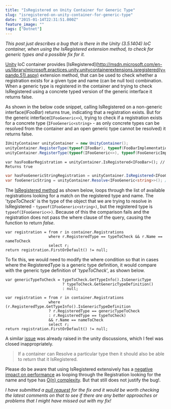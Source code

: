 ```yaml
---
title: "IsRegistered on Unity Container for Generic Type"
slug: "isregistered-on-unity-container-for-generic-type"
date: "2015-01-14T22:31:51.000Z"
feature_image: ""
tags: ["Dotnet"]
---
```


_This post just describes a bug that is there in the Unity (3.5.1404) IoC container, when using the IsRegistered extension method, to check for generic types and a possible fix for it._

[Unity](http://msdn.microsoft.com/en-us/library/ff647202.aspx) IoC container provides \[IsRegistered\](http://msdn.microsoft.com/en-us/library/microsoft.practices.unity.unitycontainerextensions.isregistered(v=pandp.51).aspx) extension method, that can be used to check whether a registration exists for a given type and name (can be null too) combination. When a generic type is registered in the container and trying to check IsRegistered using a concrete typed version of the generic interface it returns false.

As shown in the below code snippet, calling IsRegistered on a non-generic interface(_IFooBar_) returns true, indicating that a registration exists. But for the generic interface(`IFooGeneric<>`), trying to check if a registration exists for a concrete type (`IFooGeneric<string>` - as only concrete types can be resolved from the container and an open generic type cannot be resolved) it returns false.

```csharp
IUnityContainer unityContainer = new UnityContainer();
unityContainer.RegisterType(typeof(IFooBar), typeof(FooBarImplementation));
unityContainer.RegisterType(typeof(IFooGeneric<>), typeof(FooGenericImplementation<>));
```
    
    var hasFooBarRegistration = unityContainer.IsRegistered<IFooBar>(); // Returns true
    
```csharp
var hasFooGenericStringRegistration = unityContainer.IsRegistered<IFooGeneric<string>>(); // Returns False
var fooGenericString = unityContainer.Resolve<IFooGeneric<string>>(); // Resolution Succeeds
```
    
    

The [IsRegistered method](https://unity.codeplex.com/SourceControl/latest#source/Unity/Src/UnityContainerExtensions.cs) as shown below, loops through the list of available registrations looking for a match on the registered type and name. The '_typeToCheck_' is the type of the object that we are trying to resolve in IsRegistered - `typeof(IFooGeneric<string>)`, but the registered type is `typeof(IFooGeneric<>)`. Because of this the comparison fails and the registration does not pass the where clause of the query, causing the function to return _false_.

    var registration = from r in container.Registrations
                       where r.RegisteredType == typeToCheck && r.Name == nameToCheck
                       select r;
    return registration.FirstOrDefault() != null;
    

To fix this, we would need to modify the where condition so that in cases where the RegisteredType is a generic type definition, it would compare with the generic type definition of '_typeToCheck_', as shown below.

    var genericTypeToCheck = typeToCheck.GetTypeInfo().IsGenericType
                             ? typeToCheck.GetGenericTypeDefinition()
                             : null;
    
    var registration = from r in container.Registrations
                       where (r.RegisteredType.GetTypeInfo().IsGenericTypeDefinition
                       ? r.RegisteredType == genericTypeToCheck
                       : r.RegisteredType == typeToCheck)
                       && r.Name == nameToCheck
                       select r;
    return registration.FirstOrDefault() != null;
    

A similar [issue](https://unity.codeplex.com/discussions/568979) was already raised in the unity discussions, which I feel was closed inappropriately.

> If a container can Resolve a particular type then it should also be able to return that it IsRegistered.

Please do be aware that using IsRegistered extensively has a [negative impact on performance](http://unity.codeplex.com/discussions/268223) as looping through the Registration looking for the name and type has [O(n) complexity](http://en.wikipedia.org/wiki/Big_O_notation). But that still does not justify the bug!.

_I have submitted a [pull request](https://unity.codeplex.com/SourceControl/network/forks/rahulpnath/isRegisteredForGenericTypes/contribution/7903) for the fix and it would be worth checking the latest comments on that to see if there are any better approaches or problems that I might have missed out with my fix!_